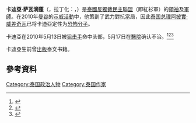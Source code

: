 {{粗劣翻译}}

'''卡迪亞·萨瓦滴蓬'''（{{lang-th|ขัตติยะ สวัสดิผล}}，拉丁化：{{lang|la|Khattiya Sawasdipol}}，{{bd|1951年|6月2日|2010年|5月17日|catIdx=Sawasdipol, Khattiya}}）是[[泰國|泰國]][[反獨裁民主聯盟|反獨裁民主聯盟]]（即紅衫軍）的[[領袖|領袖]]及[[軍師|軍師]]。在2010年[[曼谷|曼谷]]的[[2010年泰國反政府示威|示威活動]]中，他策劃了武力對抗當局，因此[[泰国总理|泰国总理]][[阿披實·威差奇瓦|阿披實·威差奇瓦]]已将卡迪亞定性为[[恐怖分子|恐怖分子]]。

卡迪亞在2010年5月13日被[[狙击手|狙击手]]命中头部，5月17日在[[醫院|醫院]]确认不治。<ref>{{cite news|title=「紅司令」卡迪亞不治|url=http://www.takungpao.com/news/10/05/18/YM-1259345.htm|date=2010-05-18|publisher=大公網}}{{dead link|date=2017年11月 |bot=InternetArchiveBot |fix-attempted=yes }}</ref><ref>{{cite news |title=卡迪亞死亡 皇上賜浴屍聖水 |url=http://www.udnbkk.com/article/2010/0518/article_68487.html |date=2010-05-18 |publisher=泰國世界日報 |accessdate=2010-05-18 |archive-date=2019-09-21 |archive-url=https://web.archive.org/web/20190921235625/http://www.udnbkk.com/article/2010/0518/article_68487.html |dead-url=no }}</ref><ref>{{cite news |title=曼谷市長探望卡迪亞少將 |url=http://www.udnbkk.com/article/2010/0515/article_68398.html |date=2010-05-15 |publisher=泰國世界日報 |accessdate=2010-05-18 |archive-date=2016-03-05 |archive-url=https://web.archive.org/web/20160305012933/http://www.udnbkk.com/article/2010/0515/article_68398.html |dead-url=no }}</ref>

卡迪亞生前曾[[出版|出版]]泰文书籍。

== 參考資料 ==
{{reflist|2}}

{{Authority control}}
{{DEFAULTSORT:Sawasdipol, Khattiya}}
[[Category:泰国政治人物|Category:泰国政治人物]]
[[Category:泰国作家|Category:泰国作家]]